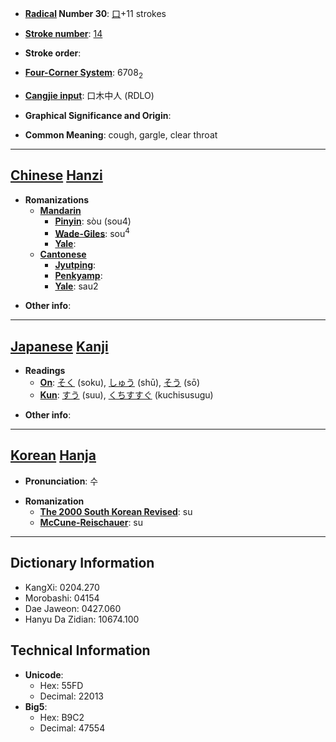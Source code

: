* '''[[Wiktionary:Chinese radical index| Radical]] Number 30''': [[Wiktionary:Chinese radical index 口|口]]+11 strokes

* '''[[Wiktionary:Chinese total strokes index|Stroke number]]''': [[Wiktionary:Chinese total strokes index 14|14]]

* '''Stroke order''': 

* '''[[Wiktionary:Chinese four corner index|Four-Corner System]]''': 6708<sub>2</sub>

* '''[[Wiktionary:Chinese Cangjie index|Cangjie input]]''': 口木中人 (RDLO)

* '''Graphical Significance and Origin''': 

* '''Common Meaning''': cough, gargle, clear throat

----

== [[Chinese]] [[Hanzi]] ==

* '''Romanizations'''
** '''[[Mandarin]]'''
*** '''[[Pinyin]]''': sòu (sou4)
*** '''[[Wade-Giles]]''': sou<sup>4</sup>
*** '''[[Yale]]''': 
** '''[[Cantonese]]'''
*** '''[[Jyutping]]''':
*** '''[[Penkyamp]]''': 
*** '''[[Yale]]''': sau2

* '''Other info''': 

----

== [[Japanese]] [[Kanji]] ==

* '''Readings'''
** '''[[On]]''': [[そく]] (soku), [[しゅう]] (shū), [[そう]] (sō)
** '''[[Kun]]''': [[すう]] (suu), [[くちすすぐ]] (kuchisusugu)

* '''Other info''':  

----

== [[Korean]] [[Hanja]] ==

* '''Pronunciation''': 수

* '''Romanization'''
** '''[[The 2000 South Korean Revised Romanization|The 2000 South Korean Revised]]''': su
** '''[[McCune-Reischauer]]''': su

----

== Dictionary Information ==

* KangXi: 0204.270
* Morobashi: 04154
* Dae Jaweon: 0427.060
* Hanyu Da Zidian: 10674.100

== Technical Information ==

* '''Unicode''':
** Hex: 55FD
** Decimal: 22013
* '''Big5''':
** Hex: B9C2
** Decimal: 47554